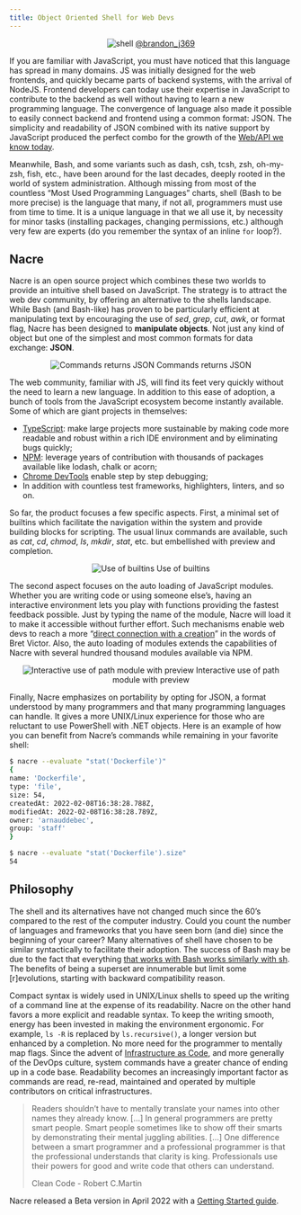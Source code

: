 ```yaml
---
title: Object Oriented Shell for Web Devs
---
```


<p style="text-align: center;">
  <img src="https://images.unsplash.com/photo-1589603471201-5b195dc401e1?ixlib=rb-1.2.1&ixid=MnwxMjA3fDB8MHxwaG90by1wYWdlfHx8fGVufDB8fHx8&auto=format&fit=crop&w=2120&q=80"  alt='shell'/>
  <a href="https://unsplash.com/@brandon_j369">@brandon_j369</a>
</p>

If you are familiar with JavaScript, you must have noticed that this language has spread in many domains. JS was initially designed for the web frontends, and quickly became parts of backend systems, with the arrival of NodeJS. Frontend developers can today use their expertise in JavaScript to contribute to the backend as well without having to learn a new programming language. The convergence of language also made it possible to easily connect backend and frontend using a common format: JSON. The simplicity and readability of JSON combined with its native support by JavaScript produced the perfect combo for the growth of the [Web/API we know today](https://twobithistory.org/2017/09/21/the-rise-and-rise-of-json.html).

Meanwhile, Bash, and some variants such as dash, csh, tcsh, zsh, oh-my-zsh, fish, etc., have been around for the last decades, deeply rooted in the world of system administration. Although missing from most of the countless “Most Used Programming Languages” charts, shell (Bash to be more precise) is the language that many, if not all, programmers must use from time to time. It is a unique language in that we all use it, by necessity for minor tasks (installing packages, changing permissions, etc.) although very few are experts (do you remember the syntax of an inline `for` loop?).

## Nacre
Nacre is an open source project which combines these two worlds to provide an intuitive shell based on JavaScript. The strategy is to attract the web dev community, by offering an alternative to the shells landscape. While Bash (and Bash-like) has proven to be particularly efficient at manipulating text by encouraging the use of _sed_, _grep_, _cut_, _awk_, or format flag, Nacre has been designed to **manipulate objects**. Not just any kind of object but one of the simplest and most common formats for data exchange: **JSON**.

<p style="text-align: center;">
  <img src="https://user-images.githubusercontent.com/11426226/168281618-1bfaa014-6578-4259-b05a-ffd6b80e4b71.png" alt="Commands returns JSON"/>
  Commands returns JSON
</p>

The web community, familiar with JS, will find its feet very quickly without the need to learn a new language. In addition to this ease of adoption, a bunch of tools from the JavaScript ecosystem become instantly available. Some of which are giant projects in themselves:

- [TypeScript](https://www.typescriptlang.org/): make large projects more sustainable by making code more readable and robust within a rich IDE environment and by eliminating bugs quickly;
- [NPM](https://www.npmjs.com/): leverage years of contribution with thousands of packages available like lodash, chalk or acorn;
- [Chrome DevTools](https://developer.chrome.com/docs/devtools/) enable step by step debugging;
-  In addition with countless test frameworks, highlighters, linters, and so on.

So far, the product focuses a few specific aspects. First, a minimal set of builtins which facilitate the navigation within the system and provide building blocks for scripting. The usual linux commands are available, such as _cat_, _cd_, _chmod_, _ls_, _mkdir_, _stat_, etc. but embellished with preview and completion.

<p style="text-align: center;">
  <img src="https://user-images.githubusercontent.com/11426226/160006956-f44a6bf0-96f6-475c-93db-b42f1be230ba.gif"  alt='Use of builtins'/>
  Use of builtins
</p>

The second aspect focuses on the auto loading of JavaScript modules. Whether you are writing code or using someone else’s, having an interactive environment lets you play with functions providing the fastest feedback possible. Just by typing the name of the module, Nacre will load it to make it accessible without further effort. Such mechanisms enable web devs to reach a more “[direct connection with a creation](https://youtu.be/PUv66718DII)” in the words of Bret Victor. Also, the auto loading of modules extends the capabilities of Nacre with several hundred thousand modules available via NPM.

<p style="text-align: center;">
  <img src="https://user-images.githubusercontent.com/11426226/168281640-4d44e114-59e1-4bd6-950c-7e680cad8627.png"  alt='Interactive use of path module with preview'/>
  Interactive use of path module with preview
</p>

Finally, Nacre emphasizes on portability by opting for JSON, a format understood by many programmers and that many programming languages can handle. It gives a more UNIX/Linux experience for those who are reluctant to use PowerShell with .NET objects. Here is an example of how you can benefit from Nacre’s commands while remaining in your favorite shell:

```bash
$ nacre --evaluate "stat('Dockerfile')"
{
name: 'Dockerfile',
type: 'file',
size: 54,
createdAt: 2022-02-08T16:38:28.788Z,
modifiedAt: 2022-02-08T16:38:28.789Z,
owner: 'arnauddebec',
group: 'staff'
}

$ nacre --evaluate "stat('Dockerfile').size"
54
```

## Philosophy
The shell and its alternatives have not changed much since the 60’s compared to the rest of the computer industry. Could you count the number of languages and frameworks that you have seen born (and die) since the beginning of your career? Many alternatives of shell have chosen to be similar syntactically to facilitate their adoption. The success of Bash may be due to the fact that everything [that works with Bash works similarly with sh](https://en.wikipedia.org/wiki/Subset). The benefits of being a superset are innumerable but limit some [r]evolutions, starting with backward compatibility reason.

Compact syntax is widely used in UNIX/Linux shells to speed up the writing of a command line at the expense of its readability. Nacre on the other hand favors a more explicit and readable syntax. To keep the writing smooth, energy has been invested in making the environment ergonomic. For example, `ls -R` is replaced by `ls.recursive()`, a longer version but enhanced by a completion. No more need for the programmer to mentally map flags. Since the advent of [Infrastructure as Code](https://en.wikipedia.org/wiki/Infrastructure_as_code), and more generally of the DevOps culture, system commands have a greater chance of ending up in a code base. Readability becomes an increasingly important factor as commands are read, re-read, maintained and operated by multiple contributors on critical infrastructures.

> Readers shouldn’t have to mentally translate your names into other names they already know. […] In general programmers are pretty smart people. Smart people sometimes like to show off their smarts by demonstrating their mental juggling abilities. […] One difference between a smart programmer and a professional programmer is that the professional understands that clarity is king. Professionals use their powers for good and write code that others can understand.
>
> Clean Code - Robert C.Martin

Nacre released a Beta version in April 2022 with a [Getting Started guide](../getting-started).
